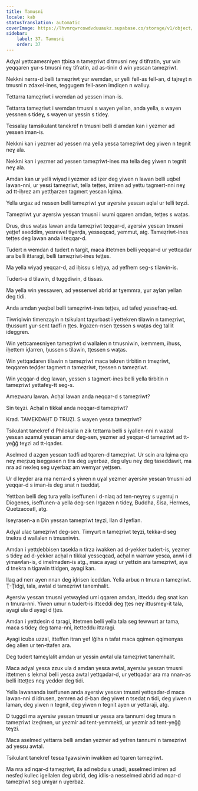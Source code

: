 ```yaml
---
title: Tamusni
locale: kab
statusTranslation: automatic
coverImage: https://lhvmrqwrcowdvduuaukz.supabase.co/storage/v1/object/public/strapi-uploads/small_cover-educacion-fundamental.webp-2d51a7828a2b1309555be27f7e2a61a0.webp
sidebar:
    label: 37. Tamusni
    order: 37
---
```

Adɣal yettcameɛniɣen ṭṭbiɛa n tameẓriwt d tmusni neɣ d tifratin, ɣur win yeqqaren ɣur-s tmusni neɣ tifratin, ad as-tinin d win yesɛan tameẓriwt.

Nekkni nerra-d belli tameẓriwt ɣur wemdan, ur yelli fell-as fell-an, d tajreɣt n tmusni n zdaxel-ines, teggugem fell-asen imḍiqen n walluy.

Tettarra tameẓriwt i wemdan ad yessen iman-is.

Tettarra tameẓriwt i wemdan tmusni s wayen yellan, anda yella, s wayen yessnen s tideɣ, s wayen ur yessin s tideɣ.

Tessalay tamsikulant tanekref n tmusni belli d amdan kan i yezmer ad yessen iman-is.

Nekkni kan i yezmer ad yessen ma yella yesɛa tameẓriwt deg yiwen n tegnit neɣ ala.

Nekkni kan i yezmer ad yessen tameẓriwt-ines ma tella deg yiwen n tegnit neɣ ala.

Amdan kan ur yelli wiyaḍ i yezmer ad iẓer deg yiwen n lawan belli uqbel lawan-nni, ur yesɛi tameẓriwt, tella teṭṭes, imiren ad yettu tagmert-nni neɣ ad tt-iḥrez am yettḥarzen tagmert yesɛan lqima.

Yella urgaz ad nessen belli tameẓriwt ɣur aɣersiw yesɛan aqlal ur telli teɣzi.

Tameẓriwt ɣur aɣersiw yesɛan tmusni i wumi qqaren amdan, teṭṭes s waṭas.

Drus, drus waṭas lawan anda tameẓriwt teqqar-d, aɣersiw yesɛan tmusni yeṭṭef axeddim, yesrewel tiɣerḍa, yesseqɛad, yemmut, atg. Tameẓriwt-ines teṭṭes deg lawan anda i teqqar-d.

Tudert n wemdan d tudert n targit, maca ittetmen belli yeqqar-d ur yettqadar ara belli ittaragi, belli tameẓriwt-ines teṭṭes.

Ma yella wiyaḍ yeqqar-d, ad iḥissu s leḥya, ad yefhem seg-s tilawin-is.

Tudert-a d tilawin, d tuggdiwin, d tissas.

Ma yella win yessawen, ad yesserwel abrid ar tɣemmra, ɣur aɣlan yellan deg tidi.

Anda amdan yeqbel belli tameẓriwt-ines teṭṭes, ad tafeḍ yessefraq-ed.

Tiwriqiwin timenzayin n tsikulant taɣurbast i yettekren tilawin n tameẓriwt, tḥussunt ɣur-sent tadfi n ṭṭes. Irgazen-nsen tṭessen s waṭas deg tallit ideggren.

Win yettcameɛniɣen tameẓriwt d wallalen n tmusniwin, ixemmem, iḥuss, iḥettem iḍarren, ḥussen s tilawin, tṭessen s waṭas.

Win yettqadaren tilawin n tameẓriwt maca tekren tirbitin n tmeẓriwt, teqqaren teḍḍer tagmert n tameẓriwt, tṭessen n tameẓriwt.

Win yeqqar-d deg lawan, yessen s tagmert-ines belli yella tirbitin n tameẓriwt yettafeɣ-tt seg-s.

Amezwaru lawan. Acḥal lawan anda neqqar-d s tameẓriwt?

Sin teɣzi. Acḥal n tikkal anda neqqar-d tameẓriwt?

Krad. TAMEKDAḤT D TRUẒI. S wayen yesɛa tameẓriwt?

Tsikulant tanekref d Philokalia n zik tettarra belli s iɣallen-nni n wazal yesɛan azamul yesɛan amur deg-sen, yezmer ad yeqqar-d tameẓriwt ad tt-yeǧǧ teɣzi ad tt-iqader.

Aselmed d azgen yesɛan tadfi ad tqaren-d tameẓriwt. Ur sɛin ara lqima cṛa neɣ meṛẓuq iseggasen n tira deg uɣerbaz, deg ulɣu neɣ deg taseddawit, ma nra ad nexleq seg uɣerbaz am wemɣar yeṭṭsen.

Ur d leɣḍer ara ma nerra-d s yiwen n uɣal yezmer aɣersiw yesɛan tmusni ad yeqqar-d s iman-is deg snat n tseddaṭ.

Yettban belli deg tura yella iseffunen i d-nlaq ad ten-neɣreɣ s uɣerruj n Diogenes, iseffunen-a yella deg-sen Irgazen n tideɣ, Buddha, Ɛisa, Hermes, Quetzacoatl, atg.

Iseɣrasen-a n Din yesɛan tameẓriwt teɣzi, llan d Iɣeflan.

Adɣal ulac tameẓriwt deg-sen. Timɣurt n tameẓriwt teɣzi, tekka-d seg tnekra d wallalen n tmusniwin.

Amdan i yettḍebbiɛen tasekla n tirza iwakken ad d-yekker tudert-is, yezmer s tideɣ ad d-yekker acḥal n tikkal yesseqɛad, acḥal n warraw yesɛa, anwi i d yimawlan-is, d imelmaden-is atg., maca ayagi ur yettɛin ara tameẓriwt, aya d tnekra n tigawin ttidgen, ayagi kan.

Ilaq ad nerr ayen nnan deg iḍrisen iɛeddan. Yella arbuɛ n tmura n tameẓriwt. Ţ-Ţidgi, tala, awtal d tameẓriwt tanemhalit.

Aɣersiw yesɛan tmusni yetwaɣleḍ umi qqaren amdan, itteddu deg snat kan n tmura-nni. Yiwen umur n tudert-is ittɛeddi deg ṭṭes neɣ ittusmeɣ-it tala, ayagi ula d ayagi d ṭṭes.

Amdan i yettḍesin d taragi, ittetmen belli yella tala seg tewwurt ar tama, maca s tideɣ deg tama-nni, itetteddu ittaragi.

Ayagi icuba uzzal, itteffen itran ɣef lǧiha n tafat maca qqimen qqimenɣas deg allen ur ten-ttafen ara.

Deg tudert tameɣlalit amdan ur yessin awtal ula tameẓriwt tanemhalit.

Maca adɣal yesɛa zzux ula d amdan yesɛa awtal, aɣersiw yesɛan tmusni ittetmen s lekmal belli yesɛa awtal yettqadar-d, ur yettqadar ara ma nnan-as belli itteṭṭes neɣ yedder deg tidi.

Yella lawananda iseffunen anda aɣersiw yesɛan tmusni yettqadar-d maca lawan-nni d idrusen, zemren ad d-ban deg yiwet n tsedaṭ n tidi, deg yiwen n laman, deg yiwen n tegnit, deg yiwen n tegnit ayen ur yettaraji, atg.

D tuggdi ma aɣersiw yesɛan tmusni ur yesɛa ara tannumi deg tmura n tameẓriwt izeḍmen, ur yezmir ad tent-yemmekti, ur yezmir ad tent-yeǧǧ teɣzi.

Maca aselmed yettarra belli amdan yezmer ad yefren tannumi n tameẓriwt ad yesɛu awtal.

Tsikulant tanekref tesɛa tɣawsiwin iwakken ad tqaren tameẓriwt.

Ma nra ad nqar-d tameẓriwt, ila ad nebdu s unadi, asselmed imiren ad nesfeḍ kullec igellalen deg ubrid, deg idlis-a nesselmed abrid ad nqar-d tameẓriwt seg umɣar n uɣerbaz.

